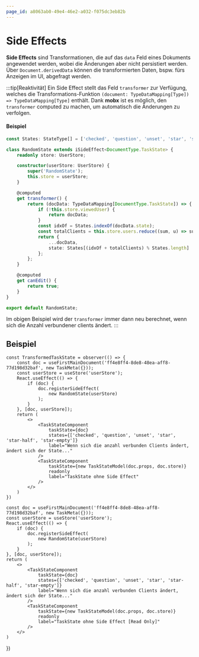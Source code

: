 ```yaml
---
page_id: a8063ab0-49e4-46e2-a032-f075dc3eb82b
---
```



# Side Effects

__Side Effects__ sind Transformationen, die auf das `data` Feld eines Dokuments angewendet werden, wobei die Änderungen aber nicht persistiert werden. Über `Document.derivedData` können die transformierten Daten, bspw. fürs Anzeigen im UI, abgefragt werden.

:::tip[Reaktivität]
Ein Side Effect stellt das Feld `transformer` zur Verfügung, welches die Transformations-Funktion `(document: TypeDataMapping[Type]) => TypeDataMapping[Type]` enthält.
Dank **mobx** ist es möglich, den `transformer` computed zu machen, um automatisch die Änderungen zu verfolgen.

#### Beispiel
```typescript title="RandomState.ts"
const States: StateType[] = ['checked', 'question', 'unset', 'star', 'star-half', 'star-empty'] as const;

class RandomState extends iSideEffect<DocumentType.TaskState> {
    readonly store: UserStore;

    constructor(userStore: UserStore) {
        super('RandomState');
        this.store = userStore;
    }

    @computed
    get transformer() {
        return (docData: TypeDataMapping[DocumentType.TaskState]) => {
            if (!this.store.viewedUser) {
                return docData;
            }
            const idxOf = States.indexOf(docData.state);
            const totalClients = this.store.users.reduce((sum, u) => sum + u.connectedClients, 0);
            return {
                ...docData,
                state: States[(idxOf + totalClients) % States.length]
            };
        };
    }

    @computed
    get canEdit() {
        return true;
    }
}

export default RandomState;
```
Im obigen Beispiel wird der `transformer` immer dann neu berechnet, wenn sich die Anzahl verbundener clients ändert.
:::

## Beispiel
```tsx
const TransformedTaskState = observer(() => {
    const doc = useFirstMainDocument('ff4e8ff4-8de8-48ea-aff8-77d198d32baf', new TaskMeta({}));
    const userStore = useStore('userStore');
    React.useEffect(() => {
        if (doc) {
            doc.registerSideEffect(
                new RandomState(userStore)
            );
        }
    }, [doc, userStore]);
    return (
        <>
            <TaskStateComponent
                taskState={doc}
                states={['checked', 'question', 'unset', 'star', 'star-half', 'star-empty']}
                label="Wenn sich die anzahl verbunden Clients ändert, ändert sich der State..."
            />
            <TaskStateComponent
                taskState={new TaskStateModel(doc.props, doc.store)}
                readonly
                label="TaskState ohne Side Effect"
            />
        </>
    )
})
```

    const doc = useFirstMainDocument('ff4e8ff4-8de8-48ea-aff8-77d198d32baf', new TaskMeta({}));
    const userStore = useStore('userStore');
    React.useEffect(() => {
        if (doc) {
            doc.registerSideEffect(
                new RandomState(userStore)
            );
        }
    }, [doc, userStore]);
    return (
        <>
            <TaskStateComponent
                taskState={doc}
                states={['checked', 'question', 'unset', 'star', 'star-half', 'star-empty']}
                label="Wenn sich die anzahl verbunden Clients ändert, ändert sich der State..."
            />
            <TaskStateComponent
                taskState={new TaskStateModel(doc.props, doc.store)}
                readonly
                label="TaskState ohne Side Effect [Read Only]"
            />
        </>
    )
})

<BrowserWindow>
    <TransformedTaskState />
</BrowserWindow>